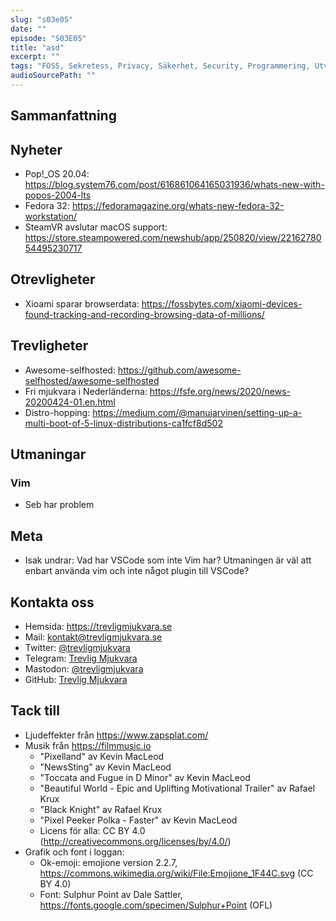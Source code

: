 ```yaml
---
slug: "s03e05"
date: ""
episode: "S03E05"
title: "asd"
excerpt: ""
tags: "FOSS, Sekretess, Privacy, Säkerhet, Security, Programmering, Utveckling, RaspberryPi, PinePhone, Technology, Linux, Open Source, Ubuntu, Arch, Fedora, ProtonMail, Inkscape, IoT, Internet of things, Superpaper, Octotree, Vim, git"
audioSourcePath: ""
---
```


## Sammanfattning

## Nyheter
- Pop!_OS 20.04: https://blog.system76.com/post/616861064165031936/whats-new-with-popos-2004-lts
- Fedora 32: https://fedoramagazine.org/whats-new-fedora-32-workstation/
- SteamVR avslutar macOS support: https://store.steampowered.com/newshub/app/250820/view/2216278054495230717

## Otrevligheter
- Xioami sparar browserdata: https://fossbytes.com/xiaomi-devices-found-tracking-and-recording-browsing-data-of-millions/

## Trevligheter
- Awesome-selfhosted: https://github.com/awesome-selfhosted/awesome-selfhosted
- Fri mjukvara i Nederländerna: https://fsfe.org/news/2020/news-20200424-01.en.html
- Distro-hopping: https://medium.com/@manujarvinen/setting-up-a-multi-boot-of-5-linux-distributions-ca1fcf8d502

## Utmaningar
### Vim
- Seb har problem

## Meta
- Isak undrar: Vad har VSCode som inte Vim har? Utmaningen är väl att enbart använda vim och inte något plugin till VSCode?

## Kontakta oss
- Hemsida: https://trevligmjukvara.se
- Mail: kontakt@trevligmjukvara.se
- Twitter: [@trevligmjukvara](https://twitter.com/trevligmjukvara)
- Telegram: [Trevlig Mjukvara](https://t.me/trevligmjukvara)
- Mastodon: [@trevligmjukvara](https://mastodon.linuxkompis.se/@trevligmjukvara)
- GitHub: [Trevlig Mjukvara](https://github.com/trevligmjukvara)

## Tack till

- Ljudeffekter från https://www.zapsplat.com/
- Musik från https://filmmusic.io
  - "Pixelland" av Kevin MacLeod
  - "NewsSting" av Kevin MacLeod
  - "Toccata and Fugue in D Minor" av Kevin MacLeod
  - "Beautiful World - Epic and Uplifting Motivational Trailer" av Rafael Krux
  - "Black Knight" av Rafael Krux
  - "Pixel Peeker Polka - Faster" av Kevin MacLeod
  - Licens för alla: CC BY 4.0 (http://creativecommons.org/licenses/by/4.0/)
- Grafik och font i loggan:
  - Ok-emoji: emojione version 2.2.7, https://commons.wikimedia.org/wiki/File:Emojione_1F44C.svg (CC BY 4.0)
  - Font: Sulphur Point av Dale Sattler, https://fonts.google.com/specimen/Sulphur+Point (OFL)
